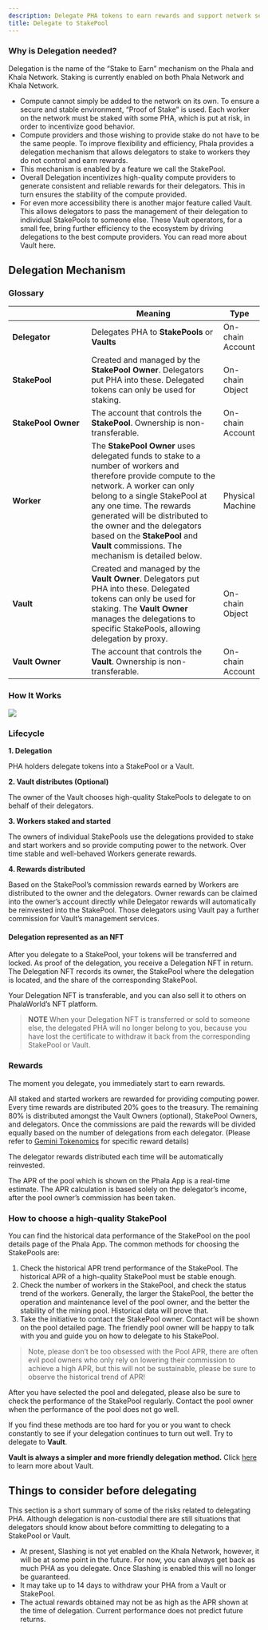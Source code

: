 ```yaml
---
description: Delegate PHA tokens to earn rewards and support network security.
title: Delegate to StakePool
---
```



### Why is Delegation needed? <a href="#why-is-delegation-needed" id="why-is-delegation-needed"></a>

Delegation is the name of the “Stake to Earn” mechanism on the Phala and Khala Network. Staking is currently enabled on both Phala Network and Khala Network.

* Compute cannot simply be added to the network on its own. To ensure a secure and stable environment, “Proof of Stake” is used. Each worker on the network must be staked with some PHA, which is put at risk, in order to incentivize good behavior.
* Compute providers and those wishing to provide stake do not have to be the same people. To improve flexibility and efficiency, Phala provides a delegation mechanism that allows delegators to stake to workers they do not control and earn rewards.
* This mechanism is enabled by a feature we call the StakePool.
* Overall Delegation incentivizes high-quality compute providers to generate consistent and reliable rewards for their delegators. This in turn ensures the stability of the compute provided.
* For even more accessibility there is another major feature called Vault. This allows delegators to pass the management of their delegation to individual StakePools to someone else. These Vault operators, for a small fee, bring further efficiency to the ecosystem by driving delegations to the best compute providers. You can read more about Vault here.

## Delegation Mechanism <a href="#delegation-mechanism" id="delegation-mechanism"></a>

### Glossary <a href="#glossary" id="glossary"></a>

<table><thead><tr><th width="197.33333333333331"></th><th width="373">Meaning</th><th>Type</th></tr></thead><tbody><tr><td><strong>Delegator</strong></td><td>Delegates PHA to <strong>StakePools</strong> or <strong>Vaults</strong></td><td>On-chain Account</td></tr><tr><td><strong>StakePool</strong></td><td>Created and managed by the <strong>StakePool Owner</strong>. Delegators put PHA into these. Delegated tokens can only be used for staking.</td><td>On-chain Object</td></tr><tr><td><strong>StakePool Owner</strong></td><td>The account that controls the <strong>StakePool</strong>. Ownership is non-transferable.</td><td>On-chain Account</td></tr><tr><td><strong>Worker</strong></td><td>The <strong>StakePool Owner</strong> uses delegated funds to stake to a number of workers and therefore provide compute to the network. A worker can only belong to a single StakePool at any one time. The rewards generated will be distributed to the owner and the delegators based on the <strong>StakePool</strong> and <strong>Vault</strong> commissions. The mechanism is detailed below.</td><td>Physical Machine</td></tr><tr><td><strong>Vault</strong></td><td>Created and managed by the <strong>Vault Owner</strong>. Delegators put PHA into these. Delegated tokens can only be used for staking. The <strong>Vault Owner</strong> manages the delegations to specific StakePools, allowing delegation by proxy.</td><td>On-chain Object</td></tr><tr><td><strong>Vault Owner</strong></td><td>The account that controls the <strong>Vault</strong>. Ownership is non-transferable.</td><td>On-chain Account</td></tr></tbody></table>

### How It Works <a href="#how-it-works" id="how-it-works"></a>

![](https://i.imgur.com/yMXCTbA.png)

### **Lifecycle**

**1. Delegation**

PHA holders delegate tokens into a StakePool or a Vault.

**2. Vault distributes (Optional)**

The owner of the Vault chooses high-quality StakePools to delegate to on behalf of their delegators.

**3. Workers staked and started**

The owners of individual StakePools use the delegations provided to stake and start workers and so provide computing power to the network. Over time stable and well-behaved Workers generate rewards.

**4. Rewards distributed**

Based on the StakePool’s commission rewards earned by Workers are distributed to the owner and the delegators. Owner rewards can be claimed into the owner’s account directly while Delegator rewards will automatically be reinvested into the StakePool. Those delegators using Vault pay a further commission for Vault’s management services.

#### Delegation represented as an NFT <a href="#delegation-represented-as-an-nft" id="delegation-represented-as-an-nft"></a>

After you delegate to a StakePool, your tokens will be transferred and locked. As proof of the delegation, you receive a Delegation NFT in return. The Delegation NFT records its owner, the StakePool where the delegation is located, and the share of the corresponding StakePool.

Your Delegation NFT is transferable, and you can also sell it to others on PhalaWorld’s NFT platform.

> **NOTE** When your Delegation NFT is transferred or sold to someone else, the delegated PHA will no longer belong to you, because you have lost the certificate to withdraw it back from the corresponding StakePool or Vault.

### Rewards <a href="#rewards" id="rewards"></a>

The moment you delegate, you immediately start to earn rewards.

All staked and started workers are rewarded for providing computing power. Every time rewards are distributed 20% goes to the treasury. The remaining 80% is distributed amongst the Vault Owners (optional), StakePool Owners, and delegators. Once the commissions are paid the rewards will be divided equally based on the number of delegations from each delegator. (Please refer to [Gemini Tokenomics](/network/compute-providers/basic-info/worker-rewards) for specific reward details)

The delegator rewards distributed each time will be automatically reinvested.

The APR of the pool which is shown on the Phala App is a real-time estimate. The APR calculation is based solely on the delegator’s income, after the pool owner’s commission has been taken.

### How to choose a high-quality StakePool <a href="#how-to-choose-a-high-quality-stakepool" id="how-to-choose-a-high-quality-stakepool"></a>

You can find the historical data performance of the StakePool on the pool details page of the Phala App. The common methods for choosing the StakePools are:

1. Check the historical APR trend performance of the StakePool. The historical APR of a high-quality StakePool must be stable enough.
2. Check the number of workers in the StakePool, and check the status trend of the workers. Generally, the larger the StakePool, the better the operation and maintenance level of the pool owner, and the better the stability of the mining pool. Historical data will prove that.
3. Take the initiative to contact the StakePool owner. Contact will be shown on the pool detailed page. The friendly pool owner will be happy to talk with you and guide you on how to delegate to his StakePool.

> Note, please don’t be too obsessed with the Pool APR, there are often evil pool owners who only rely on lowering their commission to achieve a high APR, but this will not be sustainable, please be sure to observe the historical trend of APR!

After you have selected the pool and delegated, please also be sure to check the performance of the StakePool regularly. Contact the pool owner when the performance of the pool does not go well.

If you find these methods are too hard for you or you want to check constantly to see if your delegation continues to turn out well. Try to delegate to **Vault**.

**Vault is always a simpler and more friendly delegation method.** Click [here](/overview/pha-token/delegation/whats-vault) to learn more about Vault.

## Things to consider before delegating <a href="#things-to-consider-before-delegating" id="things-to-consider-before-delegating"></a>

This section is a short summary of some of the risks related to delegating PHA. Although delegation is non-custodial there are still situations that delegators should know about before committing to delegating to a StakePool or Vault.

* At present, Slashing is not yet enabled on the Khala Network, however, it will be at some point in the future. For now, you can always get back as much PHA as you delegate. Once Slashing is enabled this will no longer be guaranteed.
* It may take up to 14 days to withdraw your PHA from a Vault or StakePool.
* The actual rewards obtained may not be as high as the APR shown at the time of delegation. Current performance does not predict future returns.
